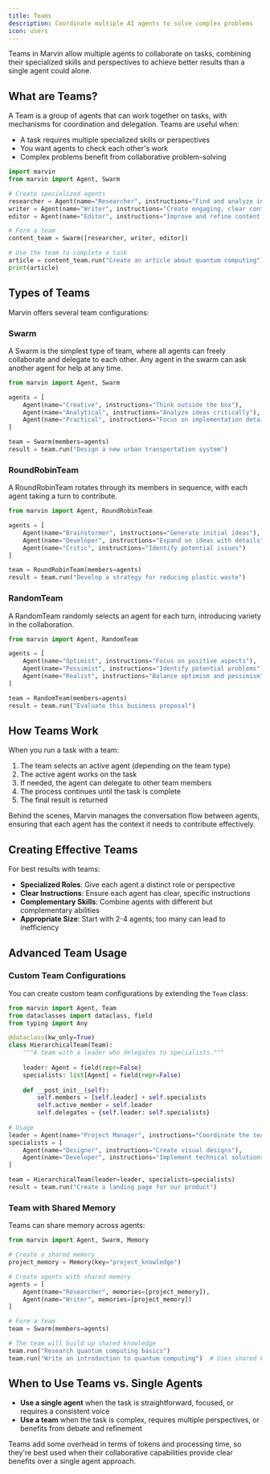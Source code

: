 ```yaml
---
title: Teams
description: Coordinate multiple AI agents to solve complex problems
icon: users
---
```


Teams in Marvin allow multiple agents to collaborate on tasks, combining their specialized skills and perspectives to achieve better results than a single agent could alone.

## What are Teams?

A Team is a group of agents that can work together on tasks, with mechanisms for coordination and delegation. Teams are useful when:

- A task requires multiple specialized skills or perspectives
- You want agents to check each other's work
- Complex problems benefit from collaborative problem-solving

```python
import marvin
from marvin import Agent, Swarm

# Create specialized agents
researcher = Agent(name="Researcher", instructions="Find and analyze information thoroughly")
writer = Agent(name="Writer", instructions="Create engaging, clear content")
editor = Agent(name="Editor", instructions="Improve and refine content for clarity and accuracy")

# Form a team
content_team = Swarm([researcher, writer, editor])

# Use the team to complete a task
article = content_team.run("Create an article about quantum computing")
print(article)
```

## Types of Teams

Marvin offers several team configurations:

### Swarm

A Swarm is the simplest type of team, where all agents can freely collaborate and delegate to each other. Any agent in the swarm can ask another agent for help at any time.

```python
from marvin import Agent, Swarm

agents = [
    Agent(name="Creative", instructions="Think outside the box"),
    Agent(name="Analytical", instructions="Analyze ideas critically"),
    Agent(name="Practical", instructions="Focus on implementation details")
]

team = Swarm(members=agents)
result = team.run("Design a new urban transportation system")
```

### RoundRobinTeam

A RoundRobinTeam rotates through its members in sequence, with each agent taking a turn to contribute.

```python
from marvin import Agent, RoundRobinTeam

agents = [
    Agent(name="Brainstormer", instructions="Generate initial ideas"),
    Agent(name="Developer", instructions="Expand on ideas with details"),
    Agent(name="Critic", instructions="Identify potential issues")
]

team = RoundRobinTeam(members=agents)
result = team.run("Develop a strategy for reducing plastic waste")
```

### RandomTeam

A RandomTeam randomly selects an agent for each turn, introducing variety in the collaboration.

```python
from marvin import Agent, RandomTeam

agents = [
    Agent(name="Optimist", instructions="Focus on positive aspects"),
    Agent(name="Pessimist", instructions="Identify potential problems"),
    Agent(name="Realist", instructions="Balance optimism and pessimism")
]

team = RandomTeam(members=agents)
result = team.run("Evaluate this business proposal")
```

## How Teams Work

When you run a task with a team:

1. The team selects an active agent (depending on the team type)
2. The active agent works on the task
3. If needed, the agent can delegate to other team members
4. The process continues until the task is complete
5. The final result is returned

Behind the scenes, Marvin manages the conversation flow between agents, ensuring that each agent has the context it needs to contribute effectively.

## Creating Effective Teams

For best results with teams:

- **Specialized Roles**: Give each agent a distinct role or perspective
- **Clear Instructions**: Ensure each agent has clear, specific instructions
- **Complementary Skills**: Combine agents with different but complementary abilities
- **Appropriate Size**: Start with 2-4 agents; too many can lead to inefficiency

## Advanced Team Usage

### Custom Team Configurations

You can create custom team configurations by extending the `Team` class:

```python
from marvin import Agent, Team
from dataclasses import dataclass, field
from typing import Any

@dataclass(kw_only=True)
class HierarchicalTeam(Team):
    """A team with a leader who delegates to specialists."""
    
    leader: Agent = field(repr=False)
    specialists: list[Agent] = field(repr=False)
    
    def __post_init__(self):
        self.members = [self.leader] + self.specialists
        self.active_member = self.leader
        self.delegates = {self.leader: self.specialists}
        
# Usage
leader = Agent(name="Project Manager", instructions="Coordinate the team and make final decisions")
specialists = [
    Agent(name="Designer", instructions="Create visual designs"),
    Agent(name="Developer", instructions="Implement technical solutions")
]

team = HierarchicalTeam(leader=leader, specialists=specialists)
result = team.run("Create a landing page for our product")
```

### Team with Shared Memory

Teams can share memory across agents:

```python
from marvin import Agent, Swarm, Memory

# Create a shared memory
project_memory = Memory(key="project_knowledge")

# Create agents with shared memory
agents = [
    Agent(name="Researcher", memories=[project_memory]),
    Agent(name="Writer", memories=[project_memory])
]

# Form a team
team = Swarm(members=agents)

# The team will build up shared knowledge
team.run("Research quantum computing basics")
team.run("Write an introduction to quantum computing")  # Uses shared knowledge
```

## When to Use Teams vs. Single Agents

- **Use a single agent** when the task is straightforward, focused, or requires a consistent voice
- **Use a team** when the task is complex, requires multiple perspectives, or benefits from debate and refinement

Teams add some overhead in terms of tokens and processing time, so they're best used when their collaborative capabilities provide clear benefits over a single agent approach. 